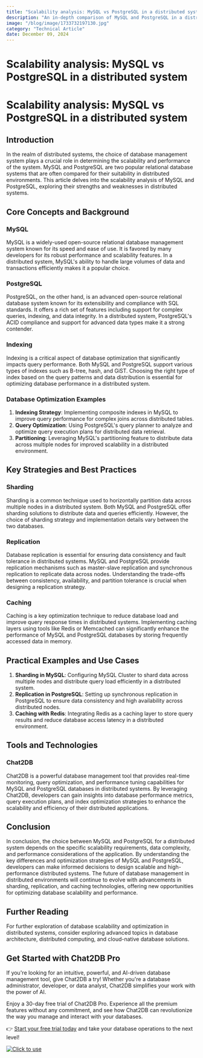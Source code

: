 ```yaml
---
title: "Scalability analysis: MySQL vs PostgreSQL in a distributed system"
description: "An in-depth comparison of MySQL and PostgreSQL in a distributed system focusing on scalability and performance."
image: "/blog/image/1733732197130.jpg"
category: "Technical Article"
date: December 09, 2024
---
```


# Scalability analysis: MySQL vs PostgreSQL in a distributed system

# Scalability analysis: MySQL vs PostgreSQL in a distributed system

## Introduction

In the realm of distributed systems, the choice of database management system plays a crucial role in determining the scalability and performance of the system. MySQL and PostgreSQL are two popular relational database systems that are often compared for their suitability in distributed environments. This article delves into the scalability analysis of MySQL and PostgreSQL, exploring their strengths and weaknesses in distributed systems.

## Core Concepts and Background

### MySQL

MySQL is a widely-used open-source relational database management system known for its speed and ease of use. It is favored by many developers for its robust performance and scalability features. In a distributed system, MySQL's ability to handle large volumes of data and transactions efficiently makes it a popular choice.

### PostgreSQL

PostgreSQL, on the other hand, is an advanced open-source relational database system known for its extensibility and compliance with SQL standards. It offers a rich set of features including support for complex queries, indexing, and data integrity. In a distributed system, PostgreSQL's ACID compliance and support for advanced data types make it a strong contender.

### Indexing

Indexing is a critical aspect of database optimization that significantly impacts query performance. Both MySQL and PostgreSQL support various types of indexes such as B-tree, hash, and GiST. Choosing the right type of index based on the query patterns and data distribution is essential for optimizing database performance in a distributed system.

### Database Optimization Examples

1. **Indexing Strategy**: Implementing composite indexes in MySQL to improve query performance for complex joins across distributed tables.
2. **Query Optimization**: Using PostgreSQL's query planner to analyze and optimize query execution plans for distributed data retrieval.
3. **Partitioning**: Leveraging MySQL's partitioning feature to distribute data across multiple nodes for improved scalability in a distributed environment.

## Key Strategies and Best Practices

### Sharding

Sharding is a common technique used to horizontally partition data across multiple nodes in a distributed system. Both MySQL and PostgreSQL offer sharding solutions to distribute data and queries efficiently. However, the choice of sharding strategy and implementation details vary between the two databases.

### Replication

Database replication is essential for ensuring data consistency and fault tolerance in distributed systems. MySQL and PostgreSQL provide replication mechanisms such as master-slave replication and synchronous replication to replicate data across nodes. Understanding the trade-offs between consistency, availability, and partition tolerance is crucial when designing a replication strategy.

### Caching

Caching is a key optimization technique to reduce database load and improve query response times in distributed systems. Implementing caching layers using tools like Redis or Memcached can significantly enhance the performance of MySQL and PostgreSQL databases by storing frequently accessed data in memory.

## Practical Examples and Use Cases

1. **Sharding in MySQL**: Configuring MySQL Cluster to shard data across multiple nodes and distribute query load efficiently in a distributed system.
2. **Replication in PostgreSQL**: Setting up synchronous replication in PostgreSQL to ensure data consistency and high availability across distributed nodes.
3. **Caching with Redis**: Integrating Redis as a caching layer to store query results and reduce database access latency in a distributed environment.

## Tools and Technologies

### Chat2DB

Chat2DB is a powerful database management tool that provides real-time monitoring, query optimization, and performance tuning capabilities for MySQL and PostgreSQL databases in distributed systems. By leveraging Chat2DB, developers can gain insights into database performance metrics, query execution plans, and index optimization strategies to enhance the scalability and efficiency of their distributed applications.

## Conclusion

In conclusion, the choice between MySQL and PostgreSQL for a distributed system depends on the specific scalability requirements, data complexity, and performance considerations of the application. By understanding the key differences and optimization strategies of MySQL and PostgreSQL, developers can make informed decisions to design scalable and high-performance distributed systems. The future of database management in distributed environments will continue to evolve with advancements in sharding, replication, and caching technologies, offering new opportunities for optimizing database scalability and performance.

## Further Reading

For further exploration of database scalability and optimization in distributed systems, consider exploring advanced topics in database architecture, distributed computing, and cloud-native database solutions.

## Get Started with Chat2DB Pro

If you're looking for an intuitive, powerful, and AI-driven database management tool, give Chat2DB a try! Whether you're a database administrator, developer, or data analyst, Chat2DB simplifies your work with the power of AI.

Enjoy a 30-day free trial of Chat2DB Pro. Experience all the premium features without any commitment, and see how Chat2DB can revolutionize the way you manage and interact with your databases.

👉 [Start your free trial today](https://chat2db.ai/pricing) and take your database operations to the next level!


[![Click to use](/image/blog/bg/chat2db.jpg)](https://chat2db.ai/)
